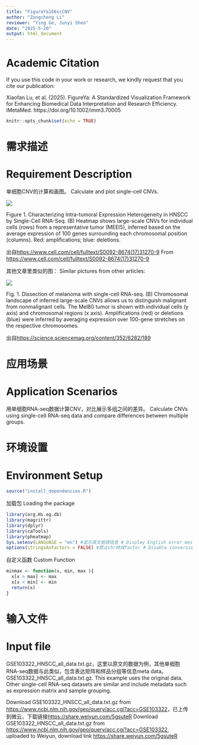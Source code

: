 ```yaml
---
title: "FigureYa166scCNV"
author: "Zongcheng Li"
reviewer: "Ying Ge, Junyi Shen"
date: "2025-5-20"
output: html_document
---
```


# Academic Citation
If you use this code in your work or research, we kindly request that you cite our publication:

Xiaofan Lu, et al. (2025). FigureYa: A Standardized Visualization Framework for Enhancing Biomedical Data Interpretation and Research Efficiency. iMetaMed. https://doi.org/10.1002/imm3.70005


```r
knitr::opts_chunk$set(echo = TRUE)
```

# 需求描述
# Requirement Description

单细胞CNV的计算和画图。
Calculate and plot single-cell CNVs.

![](example1.png)

Figure 1. Characterizing Intra-tumoral Expression Heterogeneity in HNSCC by Single-Cell RNA-Seq. (B) Heatmap shows large-scale CNVs for individual cells (rows) from a representative tumor (MEEI5), inferred based on the average expression of 100 genes surrounding each chromosomal position (columns). Red: amplifications; blue: deletions.

出自<https://www.cell.com/cell/fulltext/S0092-8674(17)31270-9>
From <https://www.cell.com/cell/fulltext/S0092-8674(17)31270-9>

其他文章里类似的图：
Similar pictures from other articles:

![](example2.png)

Fig. 1. Dissection of melanoma with single-cell RNA-seq. (B) Chromosomal landscape of inferred large-scale CNVs allows us to distinguish malignant from nonmalignant cells. The Mel80 tumor is shown with individual cells (y axis) and chromosomal regions (x axis). Amplifications (red) or deletions (blue) were inferred by averaging expression over 100-gene stretches on the respective chromosomes.

出自<https://science.sciencemag.org/content/352/6282/189>

# 应用场景
# Application Scenarios

用单细胞RNA-seq数据计算CNV，对比展示多组之间的差异。
Calculate CNVs using single-cell RNA-seq data and compare differences between multiple groups.

# 环境设置
# Environment Setup


```r
source("install_dependencies.R")

```

加载包
Loading the package

```r
library(org.Hs.eg.db)
library(magrittr)
library(dplyr)
library(caTools)
library(pheatmap)
Sys.setenv(LANGUAGE = "en") #显示英文报错信息 # Display English error messages
options(stringsAsFactors = FALSE) #禁止chr转成factor # Disable conversion of chr to factor
```

自定义函数
Custom Function

```r
minmax <- function(x, min, max ){
  x[x > max] <- max
  x[x < min] <- min
  return(x)
}
```

# 输入文件
# Input file

GSE103322_HNSCC_all_data.txt.gz，这里以原文的数据为例，其他单细胞RNA-seq数据与此类似，包含表达矩阵和样品分组等信息meta data。
GSE103322_HNSCC_all_data.txt.gz. This example uses the original data. Other single-cell RNA-seq datasets are similar and include metadata such as expression matrix and sample grouping.

Download GSE103322_HNSCC_all_data.txt.gz from <https://www.ncbi.nlm.nih.gov/geo/query/acc.cgi?acc=GSE103322>，已上传到微云，下载链接<https://share.weiyun.com/5gsuteR>
Download GSE103322_HNSCC_all_data.txt.gz from <https://www.ncbi.nlm.nih.gov/geo/query/acc.cgi?acc=GSE103322>, uploaded to Weiyun, download link <https://share.weiyun.com/5gsuteR>
